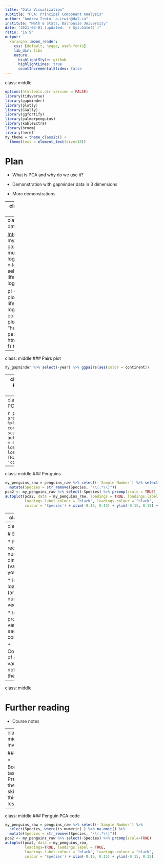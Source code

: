 ```yaml
---
title: "Data Visualization"
subtitle: "PCA: Principal Component Analysis"
author: "Andrew Irwin, a.irwin@dal.ca"
institute: "Math & Stats, Dalhousie University"
date: "2021-03-01 (updated: `r Sys.Date()`)"
ratio: "16:9"
output:
  xaringan::moon_reader:
    css: [default, hygge, useR-fonts]
    lib_dir: libs
    nature:
      highlightStyle: github
      highlightLines: true
      countIncrementalSlides: false
---
```

class: middle

```r
options(htmltools.dir.version = FALSE)
library(tidyverse)
library(gapminder)
library(plotly)
library(GGally)
library(ggfortify)
library(palmerpenguins)
library(kableExtra)
library(broom)
library(here)
my_theme = theme_classic() + 
  theme(text = element_text(size=18))
```

# Plan

* What is PCA and why do we use it?

* Demonstration with gapminder data in 3 dimensions

* More demonstrations

---
class: middle
### What is PCA?

* A tool for simplifying data sets with many variables down to a small number

* Works best with quantitative variables that are partially correlated

* Usually used in combination with one or more categorical variables to identify subgroups

* Main results are
  * Spatial pattern of points
  * Directions of principal components along original axes (loadings)
  * Amount of variation along each PC axis

* Be careful with scaling and units 

---
class: middle
### Example data

[Interactive version](plotly-1.html)
```r
my_gapminder <- gapminder %>%
  mutate(logPop = log10(pop),
         logGDPpercap = log10(gdpPercap)) %>%
  select(year, continent, lifeExp, logGDPpercap, logPop) 

pi <- my_gapminder %>% plot_ly(x = ~ logPop, y = ~ lifeExp, z = ~ logGDPpercap, color = ~ continent, size = 1)
# pi <- plot_ly(z = volcano, type = "heatmap")
f <- paste0("plotly-",1,".html")
htmlwidgets::saveWidget(pi, f)
# orca(pi, "plotly-1.svg")
```
```r
#htmltools::tags$iframe(src=f, width="100%", height="400", scrolling="no", seamless="seamless", frameBorder="0")
# pi  # github version of xaringan package allows html widgets
knitr::include_graphics("../static/plotly-1.png")
```




---
class: middle
### Pairs plot

```r
my_gapminder %>% select(-year) %>% ggpairs(aes(color = continent))
```



---
class: middle
### PCA: 2007 data only
```r
my_gapminder2 <- my_gapminder %>% filter(year == 2007) %>% select(-year)
```

```r
pca1 <- prcomp(my_gapminder2 %>% select(-continent), scale=TRUE)
autoplot(pca1, data = my_gapminder2, loadings=TRUE, loadings.label = TRUE,
         colour = 'continent')
```


---
class: middle
### PCA: All years

```r
pca1 <- prcomp(my_gapminder %>% select(-continent, -year), 
               scale=TRUE)
autoplot(pca1, data = my_gapminder, loadings=TRUE, 
         loadings.label = TRUE, colour = 'continent')
```

---
class: middle
### Penguins

```r
my_penguins_raw = penguins_raw %>% select(-`Sample Number`) %>% select(Species, where(is.numeric) ) %>% na.omit() %>%
  mutate(Species = str_remove(Species, "\\(.*\\)"))
pca2 <- my_penguins_raw %>% select(-Species) %>% prcomp(scale = TRUE)
autoplot(pca2, data = my_penguins_raw, loadings = TRUE, loadings.label = TRUE,
         loadings.label.colour = "black", loadings.colour = "black",
         colour = 'Species') + xlim(-0.15, 0.15) + ylim(-0.15, 0.15) + coord_fixed()
```

---
class: middle

```r
pca2 %>% tidy(matrix="loadings") %>%
  filter(PC < 3) %>%
  pivot_wider(values_from="value", 
              names_from="PC", names_prefix="PC_") %>% kable()
```

---
class: middle

# Summary

* PCA to reduce the number of dimensions (variables) in your data

* Interpreting loadings (arrows and numeric vectors)

* Interpreting proportion of variance along each principal component

* Consequences of scaling variables (or not scaling them)

---
class: middle

# Further reading

* Course notes

---
class: middle, inverse

## Task

* Bonus task: Practice the PCA skills in this lesson 

---
class: middle
### Penguin PCA code

```r
my_penguins_raw = penguins_raw %>% select(-`Sample Number`) %>% 
  select(Species, where(is.numeric) ) %>% na.omit() %>%
  mutate(Species = str_remove(Species, "\\(.*\\)"))
pca2 <- my_penguins_raw %>% select(-Species) %>% prcomp(scale=TRUE)
autoplot(pca2, data = my_penguins_raw, 
         loadings=TRUE, loadings.label = TRUE,
         loadings.label.colour = "black", loadings.colour = "black",
         colour = 'Species') + xlim(-0.15, 0.15) + ylim(-0.15, 0.15)
```
